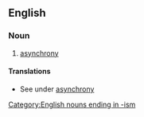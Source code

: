 ==English==

===Noun===
{{en-noun|-}}

# [[asynchrony]]

====Translations====
*See under [[asynchrony]]

[[Category:English nouns ending in -ism]]